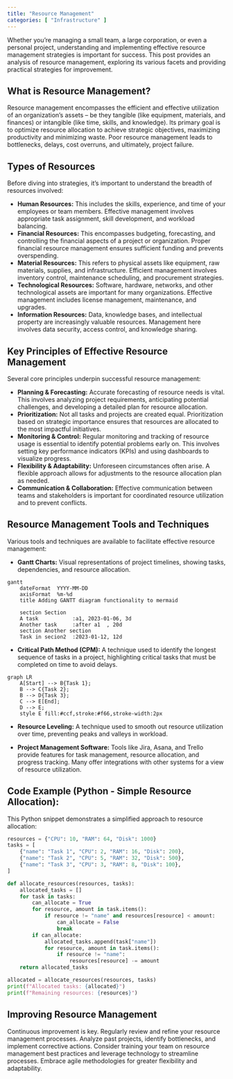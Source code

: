 ```yaml
---
title: "Resource Management"
categories: [ "Infrastructure" ]
---
```


Whether you're managing a small team, a large corporation, or even a personal project, understanding and implementing effective resource management strategies is important for success. This post provides an analysis of resource management, exploring its various facets and providing practical strategies for improvement.

## What is Resource Management?

Resource management encompasses the efficient and effective utilization of an organization's assets – be they tangible (like equipment, materials, and finances) or intangible (like time, skills, and knowledge). Its primary goal is to optimize resource allocation to achieve strategic objectives, maximizing productivity and minimizing waste. Poor resource management leads to bottlenecks, delays, cost overruns, and ultimately, project failure.

## Types of Resources

Before diving into strategies, it's important to understand the breadth of resources involved:

-   **Human Resources:** This includes the skills, experience, and time of your employees or team members. Effective management involves appropriate task assignment, skill development, and workload balancing.
-   **Financial Resources:** This encompasses budgeting, forecasting, and controlling the financial aspects of a project or organization. Proper financial resource management ensures sufficient funding and prevents overspending.
-   **Material Resources:** This refers to physical assets like equipment, raw materials, supplies, and infrastructure. Efficient management involves inventory control, maintenance scheduling, and procurement strategies.
-   **Technological Resources:** Software, hardware, networks, and other technological assets are important for many organizations. Effective management includes license management, maintenance, and upgrades.
-   **Information Resources:** Data, knowledge bases, and intellectual property are increasingly valuable resources. Management here involves data security, access control, and knowledge sharing.

## Key Principles of Effective Resource Management

Several core principles underpin successful resource management:

-   **Planning & Forecasting:** Accurate forecasting of resource needs is vital. This involves analyzing project requirements, anticipating potential challenges, and developing a detailed plan for resource allocation.
-   **Prioritization:** Not all tasks and projects are created equal. Prioritization based on strategic importance ensures that resources are allocated to the most impactful initiatives.
-   **Monitoring & Control:** Regular monitoring and tracking of resource usage is essential to identify potential problems early on. This involves setting key performance indicators (KPIs) and using dashboards to visualize progress.
-   **Flexibility & Adaptability:** Unforeseen circumstances often arise. A flexible approach allows for adjustments to the resource allocation plan as needed.
-   **Communication & Collaboration:** Effective communication between teams and stakeholders is important for coordinated resource utilization and to prevent conflicts.

## Resource Management Tools and Techniques

Various tools and techniques are available to facilitate effective resource management:

-   **Gantt Charts:** Visual representations of project timelines, showing tasks, dependencies, and resource allocation.

```mermaid
gantt
    dateFormat  YYYY-MM-DD
    axisFormat  %m-%d
    title Adding GANTT diagram functionality to mermaid

    section Section
    A task           :a1, 2023-01-06, 3d
    Another task     :after a1  , 20d
    section Another section
    Task in secion2  :2023-01-12, 12d
```

-   **Critical Path Method (CPM):** A technique used to identify the longest sequence of tasks in a project, highlighting critical tasks that must be completed on time to avoid delays.

```mermaid
graph LR
    A[Start] --> B{Task 1};
    B --> C{Task 2};
    B --> D{Task 3};
    C --> E[End];
    D --> E;
    style E fill:#ccf,stroke:#f66,stroke-width:2px
```

-   **Resource Leveling:** A technique used to smooth out resource utilization over time, preventing peaks and valleys in workload.

-   **Project Management Software:** Tools like Jira, Asana, and Trello provide features for task management, resource allocation, and progress tracking. Many offer integrations with other systems for a view of resource utilization.

## Code Example (Python - Simple Resource Allocation):

This Python snippet demonstrates a simplified approach to resource allocation:

``` python
resources = {"CPU": 10, "RAM": 64, "Disk": 1000}
tasks = [
    {"name": "Task 1", "CPU": 2, "RAM": 16, "Disk": 200},
    {"name": "Task 2", "CPU": 5, "RAM": 32, "Disk": 500},
    {"name": "Task 3", "CPU": 3, "RAM": 8, "Disk": 100},
]

def allocate_resources(resources, tasks):
    allocated_tasks = []
    for task in tasks:
        can_allocate = True
        for resource, amount in task.items():
            if resource != "name" and resources[resource] < amount:
                can_allocate = False
                break
        if can_allocate:
            allocated_tasks.append(task["name"])
            for resource, amount in task.items():
                if resource != "name":
                    resources[resource] -= amount
    return allocated_tasks

allocated = allocate_resources(resources, tasks)
print(f"Allocated tasks: {allocated}")
print(f"Remaining resources: {resources}")
```

## Improving Resource Management

Continuous improvement is key. Regularly review and refine your resource management processes. Analyze past projects, identify bottlenecks, and implement corrective actions. Consider training your team on resource management best practices and leverage technology to streamline processes. Embrace agile methodologies for greater flexibility and adaptability.



